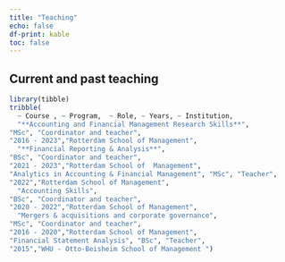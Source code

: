 ```yaml
---
title: "Teaching"
echo: false
df-print: kable
toc: false
---
```


## Current and past teaching

```r
library(tibble)
tribble(
  ~ Course , ~ Program,  ~ Role, ~ Years, ~ Institution,
  "**Accounting and Financial Management Research Skills**",
"MSc", "Coordinator and teacher",
"2016 - 2023","Rotterdam School of Management",
  "**Financial Reporting & Analysis**",
"BSc", "Coordinator and teacher",
"2021 - 2023","Rotterdam School of  Management",
"Analytics in Accounting & Financial Management", "MSc", "Teacher",
"2022","Rotterdam School of Management",
  "Accounting Skills",
"BSc", "Coordinator and teacher",
"2020 - 2022","Rotterdam School of Management",
  "Mergers & acquisitions and corporate governance",
"MSc", "Coordinator and teacher",
"2016 - 2020","Rotterdam School of Management",
"Financial Statement Analysis", "BSc", "Teacher",
"2015","WHU - Otto-Beisheim School of Management ")
```
